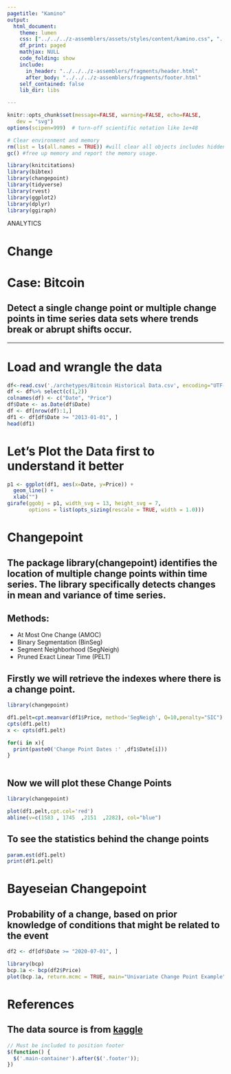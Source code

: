 ```yaml
---
pagetitle: "Kamino"
output: 
  html_document:
    theme: lumen
    css: ["../../../z-assemblers/assets/styles/content/kamino.css", "../../../z-assemblers/assets/icons/line-awesome/css/line-awesome.css"]
    df_print: paged
    mathjax: NULL
    code_folding: show
    include:
      in_header: "../../../z-assemblers/fragments/header.html"
      after_body: "../../../z-assemblers/fragments/footer.html"
    self_contained: false
    lib_dir: libs

---
```



```r

knitr::opts_chunk$set(message=FALSE, warning=FALSE, echo=FALSE,
   dev = "svg")
options(scipen=999)  # turn-off scientific notation like 1e+48

# Clear environment and memory
rm(list = ls(all.names = TRUE)) #will clear all objects includes hidden objects.
gc() #free up memory and report the memory usage.

library(knitcitations)
library(bibtex)
library(changepoint)
library(tidyverse)
library(rvest)
library(ggplot2)
library(dplyr)
library(ggiraph)


```

<div class="activity">
ANALYTICS 
</div>

# Change
# Case: Bitcoin
## Detect a single change point or multiple change points in time series data sets where trends break or abrupt shifts occur. 

***

# Load and wrangle the data

```r


df<-read.csv('./archetypes/Bitcoin Historical Data.csv', encoding="UTF-8")
df <- df%>% select(c(1,2))
colnames(df) <- c("Date", "Price")
df$Date <- as.Date(df$Date)
df <- df[nrow(df):1,]
df1 <- df[df$Date >= "2013-01-01", ]
head(df1)

```


# Let's Plot the Data first to understand it better



```r


p1 <- ggplot(df1, aes(x=Date, y=Price)) +
  geom_line() + 
  xlab("")
girafe(ggobj = p1, width_svg = 13, height_svg = 7,
       options = list(opts_sizing(rescale = TRUE, width = 1.0)))

```

# Changepoint

## The package library(changepoint) identifies the location of multiple change points within time series. The library specifically detects changes in mean and variance of time series.

## Methods:

* At Most One Change (AMOC)
* Binary Segmentation (BinSeg)
* Segment Neighborhood (SegNeigh)
* Pruned Exact Linear Time (PELT)


## Firstly we will retrieve the indexes where there is a change point.
```r

library(changepoint)

df1.pelt=cpt.meanvar(df1$Price, method='SegNeigh', Q=10,penalty="SIC")
cpts(df1.pelt)
x <- cpts(df1.pelt)

for(i in x){
  print(paste0('Change Point Dates :' ,df1$Date[i]))
}



```
## Now we will plot these Change Points

```r

library(changepoint)

plot(df1.pelt,cpt.col='red')
abline(v=c(1583 , 1745  ,2151  ,2282), col="blue")


```


## To see the statistics behind the change points

```r

param.est(df1.pelt)
print(df1.pelt)
```

# Bayeseian Changepoint

## Probability of a change, based on prior knowledge of conditions that might be related to the event

```r
df2 <- df[df$Date >= "2020-07-01", ]

library(bcp)
bcp.1a <- bcp(df2$Price)
plot(bcp.1a, return.mcmc = TRUE, main="Univariate Change Point Example")


```





# References
## The data source is from [kaggle](https://www.kaggle.com/c/bitcoin2019/data)




```js

// Must be included to position footer
$(function() {
  $('.main-container').after($('.footer'));
})

```
